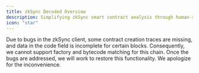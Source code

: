 ```yaml
---
title: zkSync Decoded Overview
description: Simplifying zkSync smart contract analysis through human-readable tables.
icon: "star"
---
```



<Warning>
Due to bugs in the zkSync client, some contract creation traces are missing, and data in the code field is incomplete for certain blocks. Consequently, we cannot support factory and bytecode matching for this chain. Once the bugs are addressed, we will work to restore this functionality. We apologize for the inconvenience.
</Warning>

<OverviewDecodedDataApproach blockchain= "zksync"/>